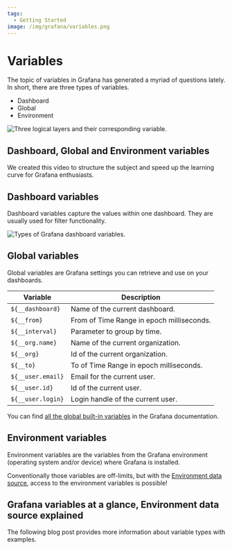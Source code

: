 ```yaml
---
tags:
  - Getting Started
image: /img/grafana/variables.png
---
```



# Variables

The topic of variables in Grafana has generated a myriad of questions lately. In short, there are three types of variables.

- Dashboard
- Global
- Environment

<Image
  title="Three logical layers and their corresponding variable."
  src="/img/grafana/variables.png"
/>

## Dashboard, Global and Environment variables

We created this video to structure the subject and speed up the learning curve for Grafana enthusiasts.

<Youtube
  id="sczRq2lI3e4"
  title="Dashboard, Global and Environment variables."
/>

## Dashboard variables

Dashboard variables capture the values within one dashboard. They are usually used for filter functionality.

<Image
  title="Types of Grafana dashboard variables."
  src="/img/grafana/variables-edit.png"
/>

## Global variables

Global variables are Grafana settings you can retrieve and use on your dashboards.

| Variable          | Description                               |
| ----------------- | ----------------------------------------- |
| `${__dashboard}`  | Name of the current dashboard.            |
| `${__from}`       | From of Time Range in epoch milliseconds. |
| `${__interval}`   | Parameter to group by time.               |
| `${__org.name}`   | Name of the current organization.         |
| `${__org}`        | Id of the current organization.           |
| `${__to}`         | To of Time Range in epoch milliseconds.   |
| `${__user.email}` | Email for the current user.               |
| `${__user.id}`    | Id of the current user.                   |
| `${__user.login}` | Login handle of the current user.         |

You can find [all the global built-in variables](https://grafana.com/docs/grafana/latest/variables/variable-types/global-variables/) in the Grafana documentation.

## Environment variables

Environment variables are the variables from the Grafana environment (operating system and/or device) where Grafana is installed.

Conventionally those variables are off-limits, but with the [Environment data source](/grafana/environment/), access to the environment variables is possible!

<BlogPost id="using-environment-variables-for-configuration-provisioning-and-dashboards-in-grafana-279661733416" />

## Grafana variables at a glance, Environment data source explained

The following blog post provides more information about variable types with examples.

<BlogPost id="grafana-variables-at-a-glance-environment-data-source-explained-102b8e05e1a5" />

